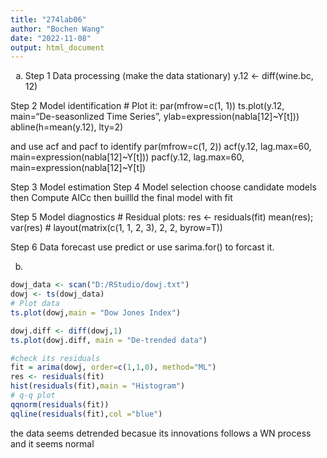 ---
title: "274lab06"
author: "Bochen Wang"
date: "2022-11-08"
output: html_document
---

(a)
Step 1 Data processing (make the data stationary)
y.12 <- diff(wine.bc, 12)

Step 2 Model identification
# Plot it:
par(mfrow=c(1, 1))
ts.plot(y.12, main="De-seasonlized Time Series",
ylab=expression(nabla[12]~Y[t]))
abline(h=mean(y.12), lty=2)

and use acf and pacf to identify
par(mfrow=c(1, 2))
acf(y.12, lag.max=60, main=expression(nabla[12]~Y[t]))
pacf(y.12, lag.max=60, main=expression(nabla[12]~Y[t])


Step 3 Model estimation
Step 4 Model selection
choose candidate models then Compute AICc 
then buillld the final model with fit

Step 5 Model diagnostics
# Residual plots:
res <- residuals(fit)
mean(res); var(res)
# layout(matrix(c(1, 1, 2, 3), 2, 2, byrow=T))

Step 6 Data forecast
use predict or use sarima.for() to forcast it.

(b)

```{r}
dowj_data <- scan("D:/RStudio/dowj.txt")
dowj <- ts(dowj_data)
# Plot data
ts.plot(dowj,main = "Dow Jones Index")
```
```{r}
dowj.diff <- diff(dowj,1)
ts.plot(dowj.diff, main = "De-trended data")

#check its residuals 
fit = arima(dowj, order=c(1,1,0), method="ML")
res <- residuals(fit)
hist(residuals(fit),main = "Histogram")
# q-q plot
qqnorm(residuals(fit))
qqline(residuals(fit),col ="blue")
```
the data seems detrended becasue its innovations follows a WN process and it seems normal

